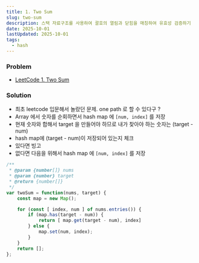 ```yaml
---
title: 1. Two Sum 
slug: two-sum
description: 스택 자료구조를 사용하여 괄호의 열림과 닫힘을 매칭하여 유효성 검증하기
date: 2025-10-01
lastUpdated: 2025-10-01
tags:
  - hash
---
```


### Problem

- [LeetCode 1. Two Sum](https://leetcode.com/problems/two-sum/)

### Solution

- 최초 leetcode 입문해서 놀랐던 문제. one path 로 할 수 있다구 ?
- Array 에서 숫자를 순회하면서 hash map 에 `[num, index]` 를 저장
- 현재 숫자와 합해서 target 을 만들어야 하므로 내가 찾아야 하는 숫자는 (target - num)
- hash map에 (target - num)이 저장되어 있는지 체크 
- 있다면 빙고
- 없다면 다음을 위해서 hash map 에 `[num, index]` 를 저장

```typescript
/**
 * @param {number[]} nums
 * @param {number} target
 * @return {number[]}
 */
var twoSum = function(nums, target) {
    const map = new Map();

    for (const [ index, num ] of nums.entries()) {
        if (map.has(target - num)) {
            return [ map.get(target - num), index]
        } else {
            map.set(num, index);
        }
    }
    return [];
};
```
